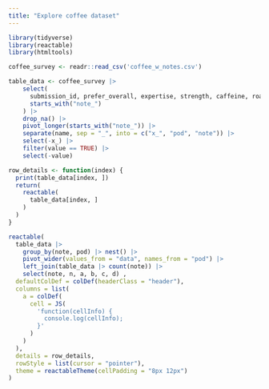 ```yaml
---
title: "Explore coffee dataset"
---
```


```r
library(tidyverse)
library(reactable)
library(htmltools)
```

```r
coffee_survey <- readr::read_csv('coffee_w_notes.csv')
```

```r
table_data <- coffee_survey |> 
    select(
      submission_id, prefer_overall, expertise, strength, caffeine, roast_level, 
      starts_with("note_")
    ) |>
    drop_na() |>
    pivot_longer(starts_with("note_")) |>
    separate(name, sep = "_", into = c("x_", "pod", "note")) |>
    select(-x_) |>
    filter(value == TRUE) |>
    select(-value)
```

```r
row_details <- function(index) {
  print(table_data[index, ])
  return(
    reactable(
      table_data[index, ]
    )
  )
}
```

```r
reactable(
  table_data |> 
    group_by(note, pod) |> nest() |> 
    pivot_wider(values_from = "data", names_from = "pod") |> 
    left_join(table_data |> count(note)) |>
    select(note, n, a, b, c, d) ,
  defaultColDef = colDef(headerClass = "header"),
  columns = list(
    a = colDef(
      cell = JS(
        'function(cellInfo) {
          console.log(cellInfo);
        }'
      )
    )
  ),
  details = row_details,
  rowStyle = list(cursor = "pointer"),
  theme = reactableTheme(cellPadding = "8px 12px")
)
```


```r

```